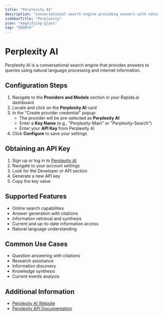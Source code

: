 ```yaml
---
title: "Perplexity AI"
description: "Conversational search engine providing answers with natural language processing"
sidebarTitle: "Perplexity"
icon: "magnifying-glass"
tag: "SEARCH"
---
```


# Perplexity AI

Perplexity AI is a conversational search engine that provides answers to queries using natural language processing and internet information.

## Configuration Steps

1. Navigate to the **Providers and Models** section in your Rapida.ai dashboard
2. Locate and click on the **Perplexity AI** card
3. In the "Create provider credential" popup:
   - The provider will be pre-selected as **Perplexity AI**
   - Enter a **Key Name** (e.g., "Perplexity-Main" or "Perplexity-Search")
   - Enter your **API Key** from Perplexity AI
4. Click **Configure** to save your settings

## Obtaining an API Key

1. Sign up or log in to [Perplexity AI](https://www.perplexity.ai/)
2. Navigate to your account settings
3. Look for the Developer or API section
4. Generate a new API key
5. Copy the key value

## Supported Features

- Online search capabilities
- Answer generation with citations
- Information retrieval and synthesis
- Current and up-to-date information access
- Natural language understanding

## Common Use Cases

- Question answering with citations
- Research assistance
- Information discovery
- Knowledge synthesis
- Current events analysis

## Additional Information

- [Perplexity AI Website](https://www.perplexity.ai/)
- [Perplexity API Documentation](https://docs.perplexity.ai/)